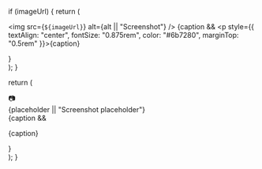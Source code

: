   if (imageUrl) {
    return (
      <div>
        <img src={`${imageUrl}`} alt={alt || "Screenshot"} />
        {caption && <p style={{ textAlign: "center", fontSize: "0.875rem", color: "#6b7280", marginTop: "0.5rem" }}>{caption}</p>}
      </div>
    );
  }

return (

<div>
  <div
    style={{
      backgroundColor: "#f8fafc",
      borderRadius: "8px",
      border: "2px dashed #e2e8f0",
      padding: "2rem",
      textAlign: "center",
      color: "#64748b",
      minHeight: "200px",
      display: "flex",
      flexDirection: "column",
      justifyContent: "center",
      alignItems: "center",
      margin: "1rem 0",
    }}
  >
    <div style={{ fontSize: "2rem", marginBottom: "1rem" }}>📷</div>
    <div>{placeholder || "Screenshot placeholder"}</div>
  </div>
  {caption && <p style={{ textAlign: "center", fontSize: "0.875rem", color: "#6b7280", marginTop: "0.5rem" }}>{caption}</p>}
</div>
); }
